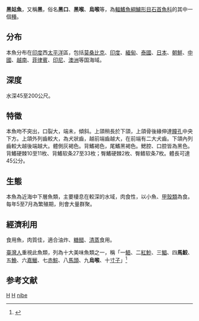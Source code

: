 {{Speciesbox
| genus = Atrobucca
| species = nibe
| status = NE
| authority = [[Jordan|Jordan]] & [[Thompson|Thompson]], 1911
| synonyms = * ''Nibea nibe''<br /><small>Jordan & Thompson, 1911</small>
* ''Nibea pingi''<br /><small>Wang, 1935</small>
* ''Sciaena nibe''<br /><small>Jordan & Thompson, 1911</small>
* ''Argyrosomus nibe''<br /><small>Jordan & Thompson, 1911</small>
}}
'''黑姑魚'''，又稱'''黑{{僻字|䱛|左魚右或}}'''，俗名'''黑口'''、'''黑喉'''、'''烏喉'''等，為[[輻鰭魚綱|輻鰭魚綱]][[鱸形目|鱸形目]][[石首魚科|石首魚科]]的其中一個[[種|種]]。

==分布==
本魚分布在[[印度|印度]]西[[太平洋|太平洋]]區，包括[[莫桑比克|莫桑比克]]、[[印度|印度]]、[[緬甸|緬甸]]、[[泰國|泰國]]、[[日本|日本]]、[[朝鮮|朝鮮]]、[[中國|中國]]、[[越南|越南]]、[[菲律賓|菲律賓]]、[[印尼|印尼]]、[[澳洲|澳洲]]等国海域。

==深度==
水深45至200公尺。

==特徵==
本魚吻不突出，口裂大，端未，傾斜。上頜稍長於下頜，上頜骨後緣伸達[[瞳孔|瞳孔]]中央下方。上頜外列齒較大，為犬狀齒，越前端齒越大，在前端有二大犬齒。下頜內列齒較大越後端越大。體側灰褐色。背鰭褐色，尾鰭黑褐色。鰓腔、口腔皆為黑色。背鰭硬棘10至11枚、背鰭软条27至33枚；臀鰭硬棘2枚、臀鳍软条7枚。體長可達45公分。

==生態==
本魚為近海中下層魚類，主要棲息在較深的水域，肉食性，以小魚、[[甲殼類|甲殼類]]為食。每年5至7月為繁殖期，則會大量群聚。

==經濟利用==
食用魚，肉質佳，適合油炸、[[糖醋|糖醋]]、[[清蒸|清蒸]]食用。

[[臺灣人|臺灣人]]重視此魚類，列為十大美味魚類之一，稱「一[[午魚|鯃]]、二[[布氏鯧鰺|紅魦]]、三[[銀鯧|鯧]]、四'''馬鮫'''、五[[鮸|鮸]]、六[[嘉鱲魚|嘉鱲]]、七[[赤鯮|赤鯮]]、八[[日本馬頭魚|馬頭]]、九'''烏喉'''、十[[黃姑魚|寸子]]」<ref>{{Cite web |url=https://opinion.cw.com.tw/blog/profile/194/article/7762 |title=在薩爾瓦多城遇見馬頭魚 |accessdate=2019-02-24 |archive-date=2019-02-24 |archive-url=https://web.archive.org/web/20190224173635/https://opinion.cw.com.tw/blog/profile/194/article/7762 |dead-url=no }}</ref>

==参考文献==
{{reflist}}
{{taxonbar}}

[[Category:1911年描述的鱼类|H]]
[[Category:食用魚|H]]
[[Category:黑姑魚屬|nibe]]